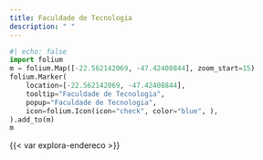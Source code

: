 ```yaml
---
title: Faculdade de Tecnologia
description: " "
---
```


::: {.column-body}

```python
#| echo: false
import folium 
m = folium.Map([-22.562142069, -47.42408844], zoom_start=15)
folium.Marker(
    location=[-22.562142069, -47.42408844],
    tooltip="Faculdade de Tecnologia",
    popup="Faculdade de Tecnologia",
    icon=folium.Icon(icon="check", color="blue", ),
).add_to(m)
m
```

{{< var explora-endereco >}}

:::